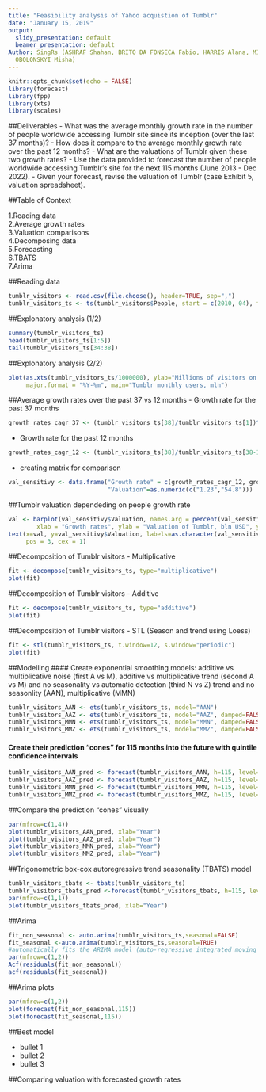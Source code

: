 ```yaml
---
title: "Feasibility analysis of Yahoo acquistion of Tumblr"
date: "January 15, 2019"
output:
  slidy_presentation: default
  beamer_presentation: default
Author: SingRs (ASHRAF Shahan, BRITO DA FONSECA Fabio, HARRIS Alana, MILENKOV Dimitar,
  OBOLONSKYI Misha)
---
```


```r
knitr::opts_chunk$set(echo = FALSE)
library(forecast)
library(fpp)
library(xts)
library(scales)
```

##Deliverables
- What was the average monthly growth rate in the number of people worldwide accessing Tumblr site since its inception (over the last 37 months)?
- How does it compare to the average monthly growth rate over the past 12 months?
- What are the valuations of Tumblr given these two growth rates?
- Use the data provided to forecast the number of people worldwide accessing Tumblr's site for the next 115 months (June 2013 - Dec 2022).
- Given your forecast, revise the valuation of Tumblr (case Exhibit 5, valuation spreadsheet).

##Table of Context

1.Reading data  
2.Average growth rates  
3.Valuation comparisons  
4.Decomposing data  
5.Forecasting  
6.TBATS  
7.Arima  


##Reading data  
```r
tumblr_visitors <- read.csv(file.choose(), header=TRUE, sep=",")
tumblr_visitors_ts <- ts(tumblr_visitors$People, start = c(2010, 04), frequency = 12)
```

##Explonatory analysis (1/2)
```r
summary(tumblr_visitors_ts)
head(tumblr_visitors_ts[1:5])
tail(tumblr_visitors_ts[34:38])
```

##Explonatory analysis (2/2)
```r
plot(as.xts(tumblr_visitors_ts/1000000), ylab="Millions of visitors on Tumblr website",
     major.format = "%Y-%m", main="Tumblr monthly users, mln")
```

##Average growth rates over the past 37 vs 12 months
- Growth rate for the past 37 months
```r
growth_rates_cagr_37 <- (tumblr_visitors_ts[38]/tumblr_visitors_ts[1])^(1/38)-1
```
- Growth rate for the past 12 months
```r
growth_rates_cagr_12 <- (tumblr_visitors_ts[38]/tumblr_visitors_ts[38-12])^(1/12)-1
```
- creating matrix for comparison
```r
val_sensitivy <- data.frame("Growth rate" = c(growth_rates_cagr_12, growth_rates_cagr_37),
                            "Valuation"=as.numeric(c("1.23","54.8")))
```

##Tumblr valuation dependeding on people growth rate
```r
val <- barplot(val_sensitivy$Valuation, names.arg = percent(val_sensitivy$Growth.rate),
        xlab = "Growth rates", ylab = "Valuation of Tumblr, bln USD", ylim = c(0,60))
text(x=val, y=val_sensitivy$Valuation, labels=as.character(val_sensitivy$Valuation), 
     pos = 3, cex = 1)
```

##Decomposition of Tumblr visitors - Multiplicative
```r
fit <- decompose(tumblr_visitors_ts, type="multiplicative") 
plot(fit)
```

##Decomposition of Tumblr visitors - Additive
```r
fit <- decompose(tumblr_visitors_ts, type="additive") 
plot(fit)
```

##Decomposition of Tumblr visitors - STL (Season and trend using Loess)
```r
fit <- stl(tumblr_visitors_ts, t.window=12, s.window="periodic") 
plot(fit)
```


##Modelling
#### Create exponential smoothing models: additive vs multiplicative noise (first A vs M), additive vs multiplicative trend (second A vs M) and no seasonality vs automatic detection (third N vs Z) trend and no seasonlity (AAN), multiplicative (MMN)
```r
tumblr_visitors_AAN <- ets(tumblr_visitors_ts, model="AAN")
tumblr_visitors_AAZ <- ets(tumblr_visitors_ts, model="AAZ", damped=FALSE)
tumblr_visitors_MMN <- ets(tumblr_visitors_ts, model="MMN", damped=FALSE)
tumblr_visitors_MMZ <- ets(tumblr_visitors_ts, model="MMZ", damped=FALSE)
```

#### Create their prediction "cones" for 115 months into the future with quintile confidence intervals
```r
tumblr_visitors_AAN_pred <- forecast(tumblr_visitors_AAN, h=115, level=c(0.8, 0.95))
tumblr_visitors_AAZ_pred <- forecast(tumblr_visitors_AAZ, h=115, level=c(0.8, 0.95))
tumblr_visitors_MMN_pred <- forecast(tumblr_visitors_MMN, h=115, level=c(0.8, 0.95))
tumblr_visitors_MMZ_pred <- forecast(tumblr_visitors_MMZ, h=115, level=c(0.8, 0.95))
```

##Compare the prediction "cones" visually
```r
par(mfrow=c(1,4))
plot(tumblr_visitors_AAN_pred, xlab="Year")
plot(tumblr_visitors_AAZ_pred, xlab="Year") 
plot(tumblr_visitors_MMN_pred, xlab="Year")
plot(tumblr_visitors_MMZ_pred, xlab="Year")
```

##Trigonometric box-cox autoregressive trend seasonality (TBATS) model
```r
tumblr_visitors_tbats <- tbats(tumblr_visitors_ts)
tumblr_visitors_tbats_pred <-forecast(tumblr_visitors_tbats, h=115, level=c(0.8, 0.95))
par(mfrow=c(1,1))
plot(tumblr_visitors_tbats_pred, xlab="Year")
```


##Arima
```r
fit_non_seasonal <- auto.arima(tumblr_visitors_ts,seasonal=FALSE)
fit_seasonal <-auto.arima(tumblr_visitors_ts,seasonal=TRUE)
#automatically fits the ARIMA model (auto-regressive integrated moving average)
par(mfrow=c(1,2))
Acf(residuals(fit_non_seasonal))
acf(residuals(fit_seasonal))
```

##Arima plots
```r
par(mfrow=c(1,2))
plot(forecast(fit_non_seasonal,115))
plot(forecast(fit_seasonal,115))
```

##Best model

- bullet 1
- bullet 2
- bullet 3

##Comparing valuation with forecasted growth rates